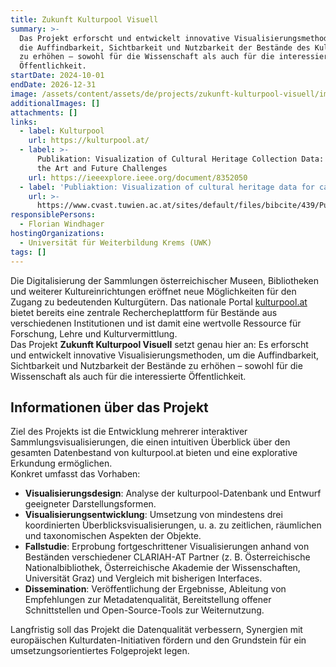 ```yaml
---
title: Zukunft Kulturpool Visuell
summary: >-
  Das Projekt erforscht und entwickelt innovative Visualisierungsmethoden, um
  die Auffindbarkeit, Sichtbarkeit und Nutzbarkeit der Bestände des Kulturpool
  zu erhöhen – sowohl für die Wissenschaft als auch für die interessierte
  Öffentlichkeit.
startDate: 2024-10-01
endDate: 2026-12-31
image: /assets/content/assets/de/projects/zukunft-kulturpool-visuell/image.png
additionalImages: []
attachments: []
links:
  - label: Kulturpool
    url: https://kulturpool.at/
  - label: >-
      Publikation: Visualization of Cultural Heritage Collection Data: State of
      the Art and Future Challenges
    url: https://ieeexplore.ieee.org/document/8352050
  - label: 'Publiaktion: Visualization of cultural heritage data for casual users'
    url: >-
      https://www.cvast.tuwien.ac.at/sites/default/files/bibcite/439/PubDat_250950.pdf
responsiblePersons:
  - Florian Windhager
hostingOrganizations:
  - Universität für Weiterbildung Krems (UWK)
tags: []
---
```

Die Digitalisierung der Sammlungen österreichischer Museen, Bibliotheken und weiterer Kultureinrichtungen eröffnet neue Möglichkeiten für den Zugang zu bedeutenden Kulturgütern. Das nationale Portal [kulturpool.at](https://kulturpool.at) bietet bereits eine zentrale Rechercheplattform für Bestände aus verschiedenen Institutionen und ist damit eine wertvolle Ressource für Forschung, Lehre und Kulturvermittlung.\
Das Projekt **Zukunft Kulturpool Visuell** setzt genau hier an: Es erforscht und entwickelt innovative Visualisierungsmethoden, um die Auffindbarkeit, Sichtbarkeit und Nutzbarkeit der Bestände zu erhöhen – sowohl für die Wissenschaft als auch für die interessierte Öffentlichkeit.

## Informationen über das Projekt

Ziel des Projekts ist die Entwicklung mehrerer interaktiver Sammlungsvisualisierungen, die einen intuitiven Überblick über den gesamten Datenbestand von kulturpool.at bieten und eine explorative Erkundung ermöglichen.\
Konkret umfasst das Vorhaben:

* **Visualisierungsdesign**: Analyse der kulturpool-Datenbank und Entwurf geeigneter Darstellungsformen.
* **Visualisierungsentwicklung**: Umsetzung von mindestens drei koordinierten Überblicksvisualisierungen, u. a. zu zeitlichen, räumlichen und taxonomischen Aspekten der Objekte.
* **Fallstudie**: Erprobung fortgeschrittener Visualisierungen anhand von Beständen verschiedener CLARIAH-AT Partner (z. B. Österreichische Nationalbibliothek, Österreichische Akademie der Wissenschaften, Universität Graz) und Vergleich mit bisherigen Interfaces.
* **Dissemination**: Veröffentlichung der Ergebnisse, Ableitung von Empfehlungen zur Metadatenqualität, Bereitstellung offener Schnittstellen und Open-Source-Tools zur Weiternutzung.

Langfristig soll das Projekt die Datenqualität verbessern, Synergien mit europäischen Kulturdaten-Initiativen fördern und den Grundstein für ein umsetzungsorientiertes Folgeprojekt legen.
